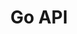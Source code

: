 ---
title: "Go API"
icon: "/img/languages/go.svg"
url: "https://pkg.go.dev/github.com/restatedev/sdk-go"
---